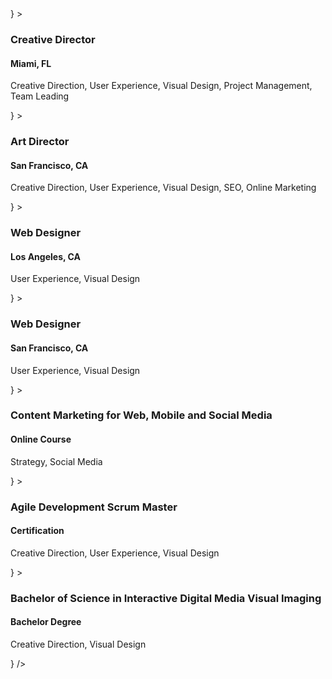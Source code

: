 


<VerticalTimeline>
  <VerticalTimelineElement
    className="vertical-timeline-element--work"
    contentStyle={{ background: 'rgb(33, 150, 243)', color: '#fff' }}
    contentArrowStyle={{ borderRight: '7px solid  rgb(33, 150, 243)' }}
    date="2011 - present"
    iconStyle={{ background: 'rgb(33, 150, 243)', color: '#fff' }}
    icon={<WorkIcon />}
  >
    <h3 className="vertical-timeline-element-title">Creative Director</h3>
    <h4 className="vertical-timeline-element-subtitle">Miami, FL</h4>
    <p>
      Creative Direction, User Experience, Visual Design, Project Management, Team Leading
    </p>
  </VerticalTimelineElement>
  <VerticalTimelineElement
    className="vertical-timeline-element--work"
    date="2010 - 2011"
    iconStyle={{ background: 'rgb(33, 150, 243)', color: '#fff' }}
    icon={<WorkIcon />}
  >
    <h3 className="vertical-timeline-element-title">Art Director</h3>
    <h4 className="vertical-timeline-element-subtitle">San Francisco, CA</h4>
    <p>
      Creative Direction, User Experience, Visual Design, SEO, Online Marketing
    </p>
  </VerticalTimelineElement>
  <VerticalTimelineElement
    className="vertical-timeline-element--work"
    date="2008 - 2010"
    iconStyle={{ background: 'rgb(33, 150, 243)', color: '#fff' }}
    icon={<WorkIcon />}
  >
    <h3 className="vertical-timeline-element-title">Web Designer</h3>
    <h4 className="vertical-timeline-element-subtitle">Los Angeles, CA</h4>
    <p>
      User Experience, Visual Design
    </p>
  </VerticalTimelineElement>
  <VerticalTimelineElement
    className="vertical-timeline-element--work"
    date="2006 - 2008"
    iconStyle={{ background: 'rgb(33, 150, 243)', color: '#fff' }}
    icon={<WorkIcon />}
  >
    <h3 className="vertical-timeline-element-title">Web Designer</h3>
    <h4 className="vertical-timeline-element-subtitle">San Francisco, CA</h4>
    <p>
      User Experience, Visual Design
    </p>
  </VerticalTimelineElement>
  <VerticalTimelineElement
    className="vertical-timeline-element--education"
    date="April 2013"
    iconStyle={{ background: 'rgb(233, 30, 99)', color: '#fff' }}
    icon={<SchoolIcon />}
  >
    <h3 className="vertical-timeline-element-title">Content Marketing for Web, Mobile and Social Media</h3>
    <h4 className="vertical-timeline-element-subtitle">Online Course</h4>
    <p>
      Strategy, Social Media
    </p>
  </VerticalTimelineElement>
  <VerticalTimelineElement
    className="vertical-timeline-element--education"
    date="November 2012"
    iconStyle={{ background: 'rgb(233, 30, 99)', color: '#fff' }}
    icon={<SchoolIcon />}
  >
    <h3 className="vertical-timeline-element-title">Agile Development Scrum Master</h3>
    <h4 className="vertical-timeline-element-subtitle">Certification</h4>
    <p>
      Creative Direction, User Experience, Visual Design
    </p>
  </VerticalTimelineElement>
  <VerticalTimelineElement
    className="vertical-timeline-element--education"
    date="2002 - 2006"
    iconStyle={{ background: 'rgb(233, 30, 99)', color: '#fff' }}
    icon={<SchoolIcon />}
  >
    <h3 className="vertical-timeline-element-title">Bachelor of Science in Interactive Digital Media Visual Imaging</h3>
    <h4 className="vertical-timeline-element-subtitle">Bachelor Degree</h4>
    <p>
      Creative Direction, Visual Design
    </p>
  </VerticalTimelineElement>
  <VerticalTimelineElement
    iconStyle={{ background: 'rgb(16, 204, 82)', color: '#fff' }}
    icon={<StarIcon />}
  />
</VerticalTimeline>